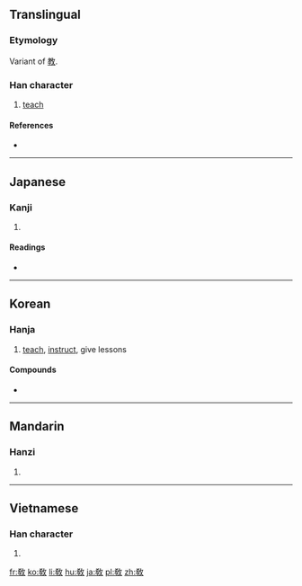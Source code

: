{{also|教}}
==Translingual==
===Etymology===
Variant of [[教]].

===Han character===
{{Han char|rn=66|rad=攴|as=07|sn=11|four=|canj=大木人大 (KDOK)}}

# [[teach]]

====References====
* {{Han ref|kx=0470.380|dkj=13212|dj=0821.200|hdz=21463.040|uh=654E|ud=25934}}

----

==Japanese==

===Kanji===
{{ja-kanji|grade=|rs=攴07}}

# {{defn|lang=ja|sort=攴07}}

====Readings====
* {{ja-readings|on=[[きょう]] (kyō), [[こう]] (kō)|kun=[[おしえる]] (oshieru), [[おしえ]] (oshie)}}

----

==Korean==

===Hanja===
{{ko-hanja|hangeul=교|rv=gyo|mr=kyo|y=kyo|eumhun=가르치다|ehrv=gareuchida|ehmr=karŭch'ida|ehy=karuchita}}

# [[teach]], [[instruct]], give lessons

====Compounds====
* {{l|ko|佛敎|tr=[[불교]], bulgyo}}

----

==Mandarin==

===Hanzi===
{{cmn-hanzi|pin=[[jiào]] ([[jiao4]])|wg=chiao<sup>4</sup>}}

# {{defn|lang=cmn|sort=攴07}}

----

==Vietnamese==

===Han character===
{{vi-hantu|[[dáo]], [[dạy]], [[giáo]]|rs=攴07}}

# {{defn|lang=vi|sort=攴07}}

[[fr:敎]]
[[ko:敎]]
[[li:敎]]
[[hu:敎]]
[[ja:敎]]
[[pl:敎]]
[[zh:敎]]